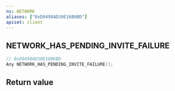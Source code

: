 ```yaml
---
ns: NETWORK
aliases: ["0xD0498AD30E16B6BD"]
apiset: client
---
```

## NETWORK_HAS_PENDING_INVITE_FAILURE

```c
// 0xD0498AD30E16B6BD
Any NETWORK_HAS_PENDING_INVITE_FAILURE();
```



## Return value